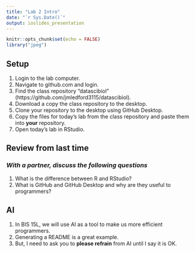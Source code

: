 ```yaml
---
title: "Lab 2 Intro"
date: "`r Sys.Date()`"
output: ioslides_presentation
---
```


```r
knitr::opts_chunk$set(echo = FALSE)
library("jpeg")
```

## Setup
1. Login to the lab computer.    
2. Navigate to github.com and login.  
3. Find the class repository "datascibiol" (https://github.com/jmledford3115/datascibiol).  
4. Download a copy the class repository to the desktop.  
5. Clone your repository to the desktop using GitHub Desktop.  
6. Copy the files for today's lab from the class repository and paste them into **your** repository.  
7. Open today's lab in RStudio.  

## Review from last time
### *With a partner, discuss the following questions*
1. What is the difference between R and RStudio?  
2. What is GitHub and GitHub Desktop and why are they useful to programmers?  

## AI
1. In BIS 15L, we will use AI as a tool to make us more efficient programmers.  
2. Generating a README is a great example.  
3. But, I need to ask you to **please refrain** from AI until I say it is OK.  